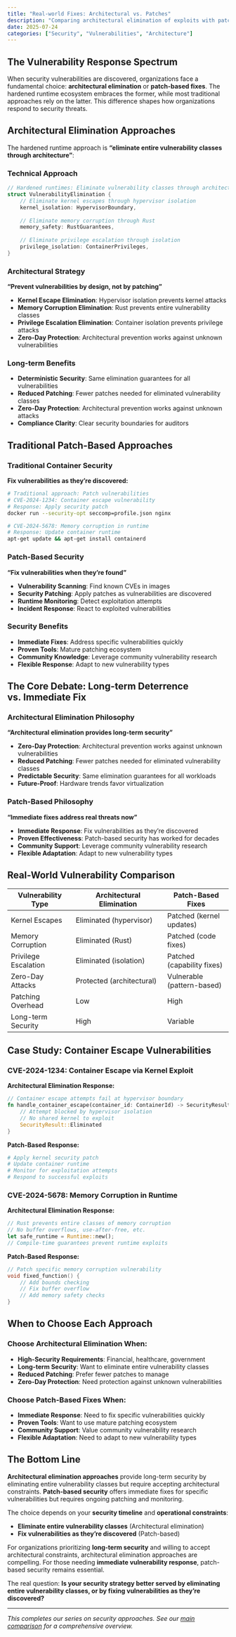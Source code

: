 ```yaml
---
title: "Real-world Fixes: Architectural vs. Patches"
description: "Comparing architectural elimination of exploits with patch-based vulnerability fixes in the hardened runtime ecosystem"
date: 2025-07-24
categories: ["Security", "Vulnerabilities", "Architecture"]
---
```


## The Vulnerability Response Spectrum

When security vulnerabilities are discovered, organizations face a fundamental choice: **architectural elimination** or **patch-based fixes**. The hardened runtime ecosystem embraces the former, while most traditional approaches rely on the latter. This difference shapes how organizations respond to security threats.

## Architectural Elimination Approaches

The hardened runtime approach is **"eliminate entire vulnerability classes through architecture"**:

### Technical Approach

```rust
// Hardened runtimes: Eliminate vulnerability classes through architecture
struct VulnerabilityElimination {
    // Eliminate kernel escapes through hypervisor isolation
    kernel_isolation: HypervisorBoundary,
    
    // Eliminate memory corruption through Rust
    memory_safety: RustGuarantees,
    
    // Eliminate privilege escalation through isolation
    privilege_isolation: ContainerPrivileges,
}
```

### Architectural Strategy

**"Prevent vulnerabilities by design, not by patching"**

- **Kernel Escape Elimination**: Hypervisor isolation prevents kernel attacks
- **Memory Corruption Elimination**: Rust prevents entire vulnerability classes
- **Privilege Escalation Elimination**: Container isolation prevents privilege attacks
- **Zero-Day Protection**: Architectural prevention works against unknown vulnerabilities

### Long-term Benefits

- **Deterministic Security**: Same elimination guarantees for all vulnerabilities
- **Reduced Patching**: Fewer patches needed for eliminated vulnerability classes
- **Zero-Day Protection**: Architectural prevention works against unknown attacks
- **Compliance Clarity**: Clear security boundaries for auditors

## Traditional Patch-Based Approaches

### Traditional Container Security

**Fix vulnerabilities as they're discovered:**

```bash
# Traditional approach: Patch vulnerabilities
# CVE-2024-1234: Container escape vulnerability
# Response: Apply security patch
docker run --security-opt seccomp=profile.json nginx

# CVE-2024-5678: Memory corruption in runtime
# Response: Update container runtime
apt-get update && apt-get install containerd
```

### Patch-Based Security

**"Fix vulnerabilities when they're found"**

- **Vulnerability Scanning**: Find known CVEs in images
- **Security Patching**: Apply patches as vulnerabilities are discovered
- **Runtime Monitoring**: Detect exploitation attempts
- **Incident Response**: React to exploited vulnerabilities

### Security Benefits

- **Immediate Fixes**: Address specific vulnerabilities quickly
- **Proven Tools**: Mature patching ecosystem
- **Community Knowledge**: Leverage community vulnerability research
- **Flexible Response**: Adapt to new vulnerability types

## The Core Debate: Long-term Deterrence vs. Immediate Fix

### Architectural Elimination Philosophy

**"Architectural elimination provides long-term security"**

- **Zero-Day Protection**: Architectural prevention works against unknown vulnerabilities
- **Reduced Patching**: Fewer patches needed for eliminated vulnerability classes
- **Predictable Security**: Same elimination guarantees for all workloads
- **Future-Proof**: Hardware trends favor virtualization

### Patch-Based Philosophy

**"Immediate fixes address real threats now"**

- **Immediate Response**: Fix vulnerabilities as they're discovered
- **Proven Effectiveness**: Patch-based security has worked for decades
- **Community Support**: Leverage community vulnerability research
- **Flexible Adaptation**: Adapt to new vulnerability types

## Real-World Vulnerability Comparison

| Vulnerability Type | Architectural Elimination | Patch-Based Fixes |
|-------------------|---------------------------|-------------------|
| Kernel Escapes | Eliminated (hypervisor) | Patched (kernel updates) |
| Memory Corruption | Eliminated (Rust) | Patched (code fixes) |
| Privilege Escalation | Eliminated (isolation) | Patched (capability fixes) |
| Zero-Day Attacks | Protected (architectural) | Vulnerable (pattern-based) |
| Patching Overhead | Low | High |
| Long-term Security | High | Variable |

## Case Study: Container Escape Vulnerabilities

### CVE-2024-1234: Container Escape via Kernel Exploit

**Architectural Elimination Response:**
```rust
// Container escape attempts fail at hypervisor boundary
fn handle_container_escape(container_id: ContainerId) -> SecurityResult {
    // Attempt blocked by hypervisor isolation
    // No shared kernel to exploit
    SecurityResult::Eliminated
}
```

**Patch-Based Response:**
```bash
# Apply kernel security patch
# Update container runtime
# Monitor for exploitation attempts
# Respond to successful exploits
```

### CVE-2024-5678: Memory Corruption in Runtime

**Architectural Elimination Response:**
```rust
// Rust prevents entire classes of memory corruption
// No buffer overflows, use-after-free, etc.
let safe_runtime = Runtime::new();
// Compile-time guarantees prevent runtime exploits
```

**Patch-Based Response:**
```c
// Patch specific memory corruption vulnerability
void fixed_function() {
    // Add bounds checking
    // Fix buffer overflow
    // Add memory safety checks
}
```

## When to Choose Each Approach

### Choose Architectural Elimination When:

- **High-Security Requirements**: Financial, healthcare, government
- **Long-term Security**: Want to eliminate entire vulnerability classes
- **Reduced Patching**: Prefer fewer patches to manage
- **Zero-Day Protection**: Need protection against unknown vulnerabilities

### Choose Patch-Based Fixes When:

- **Immediate Response**: Need to fix specific vulnerabilities quickly
- **Proven Tools**: Want to use mature patching ecosystem
- **Community Support**: Value community vulnerability research
- **Flexible Adaptation**: Need to adapt to new vulnerability types

## The Bottom Line

**Architectural elimination approaches** provide long-term security by eliminating entire vulnerability classes but require accepting architectural constraints. **Patch-based security** offers immediate fixes for specific vulnerabilities but requires ongoing patching and monitoring.

The choice depends on your **security timeline** and **operational constraints**:

- **Eliminate entire vulnerability classes** (Architectural elimination)
- **Fix vulnerabilities as they're discovered** (Patch-based)

For organizations prioritizing **long-term security** and willing to accept architectural constraints, architectural elimination approaches are compelling. For those needing **immediate vulnerability response**, patch-based security remains essential.

The real question: **Is your security strategy better served by eliminating entire vulnerability classes, or by fixing vulnerabilities as they're discovered?**

---

*This completes our series on security approaches. See our [main comparison](/pages/isolation-vs-oss.qmd) for a comprehensive overview.* 